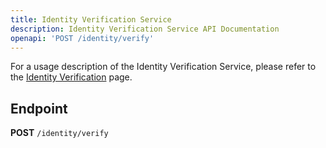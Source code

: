 ```yaml
---
title: Identity Verification Service
description: Identity Verification Service API Documentation
openapi: 'POST /identity/verify'
---
```


For a usage description of the Identity Verification Service, please refer to the [Identity Verification](/essentials/identityVerification) page.

## Endpoint

**POST** `/identity/verify`


